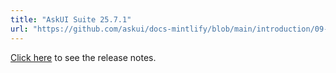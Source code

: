 ---
title: "AskUI Suite 25.7.1"
url: "https://github.com/askui/docs-mintlify/blob/main/introduction/09-release-notes/01-askui-suite/askui-suite-25-7-1-release-notes.md"
---


[Click here](https://github.com/askui/docs-mintlify/blob/main/introduction/09-release-notes/01-askui-suite/askui-suite-25-7-1-release-notes.md) to see the release notes.

